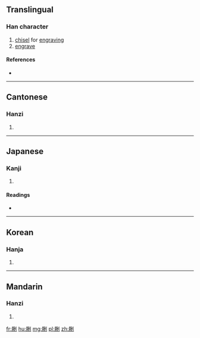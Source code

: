 ==Translingual==

===Han character===
{{Han char|rn=18|rad=刀|as=12|sn=14|four=7220<sub>0</sub>|canj=一人中弓 (MOLN)|ids=⿰[[厥]][[刂]]}}

# [[chisel]] for [[engraving]]
# [[engrave]]

====References====
* {{Han ref|kx=0144.080|dkj=02190|dj=0325.040|hdz=10355.100|uh=5282|ud=21122|bh=B9BB|bd=47547}}

----

==Cantonese==

===Hanzi===
{{yue-hanzi|jyut=|y=kyut3}}

# {{defn|lang=yue|sort=刀12}}

----

==Japanese==

===Kanji===
{{ja-kanji|grade=|rs=刀12}}

# {{defn|lang=ja|sort=刀12}}

====Readings====
* {{ja-readings|on=[[けつ]] (ketsu), [[くうち]] (kūchi), [[けい]] (kei), [[け]] (ke)|kun=[[けずる]] (kezuru)}}

----

==Korean==

===Hanja===
{{ko-hanja|hangeul=궤|rv=gwe|mr=kwe}}

# {{defn|lang=ko|sort=刀12}}

----

==Mandarin==

===Hanzi===
{{cmn-hanzi|pin=[[jué]] ([[jue2]])|wg=chüeh<sup>2</sup>}}

# {{defn|lang=cmn|sort=刀12}}

[[fr:劂]]
[[hu:劂]]
[[mg:劂]]
[[pl:劂]]
[[zh:劂]]